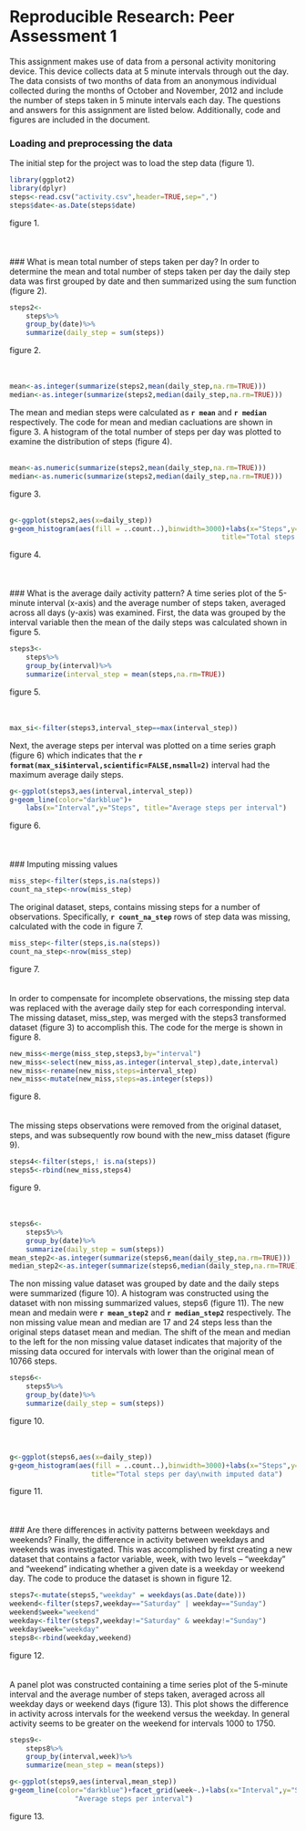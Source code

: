 Reproducible Research: Peer Assessment 1
========================================================

This assignment makes use of data from a personal activity monitoring device. This device collects data at 5 minute intervals through out the day. The data consists of two months of data from an anonymous individual collected during the months of October and November, 2012 and include the number of steps taken in 5 minute intervals each day.  The questions
and answers for this assignment are listed below.  Additionally, code and figures are
included in the document.

### Loading and preprocessing the data
The initial step for the project was to load the step data (figure 1).
```r
library(ggplot2)
library(dplyr)
steps<-read.csv("activity.csv",header=TRUE,sep=",")
steps$date<-as.Date(steps$date)
```
figure 1.  
<br/>
<br/>
<br/>
### What is mean total number of steps taken per day?
In order to determine the mean and total number of steps taken per day the daily step data was first grouped by date and then summarized using the sum function (figure 2).  
```r
steps2<-
    steps%>%
    group_by(date)%>%
    summarize(daily_step = sum(steps))
```
figure 2.   
<br/>
<br/>

```r
mean<-as.integer(summarize(steps2,mean(daily_step,na.rm=TRUE)))
median<-as.integer(summarize(steps2,median(daily_step,na.rm=TRUE)))
```

The mean and median steps were calculated as 
**`r mean`** and 
**`r median`** 
respectively.  The code for mean and median cacluations are shown in figure 3.  A histogram of the total number of steps per day was plotted to examine the distribution
of steps (figure 4).
<br/>
<br/>
```r
mean<-as.numeric(summarize(steps2,mean(daily_step,na.rm=TRUE)))
median<-as.numeric(summarize(steps2,median(daily_step,na.rm=TRUE)))
```
figure 3.
<br/>
<br/>
```r
g<-ggplot(steps2,aes(x=daily_step))
g+geom_histogram(aes(fill = ..count..),binwidth=3000)+labs(x="Steps",y="Count",
                                                    title="Total steps per day")
``` 

figure 4.  
<br/>
<br/>
<br/>
### What is the average daily activity pattern?
A time series plot of the 5-minute interval (x-axis) and the average number of steps taken, averaged across all days (y-axis) was examined.  First, the data was grouped by the interval variable then the mean of the daily steps was calculated shown in figure 5.  
```r
steps3<-
    steps%>%
    group_by(interval)%>%
    summarize(interval_step = mean(steps,na.rm=TRUE))
```
figure 5.
<br/>
<br/>
<br/>
```r
max_si<-filter(steps3,interval_step==max(interval_step))
```

Next, the average steps per interval was plotted on a time series graph (figure 6) which indicates that the 
**`r format(max_si$interval,scientific=FALSE,nsmall=2)`** 
interval had the maximum average daily steps.

```r
g<-ggplot(steps3,aes(interval,interval_step))
g+geom_line(color="darkblue")+
    labs(x="Interval",y="Steps", title="Average steps per interval")
```

figure 6.  
<br/>
<br/>
<br/>
### Imputing missing values
```r
miss_step<-filter(steps,is.na(steps))
count_na_step<-nrow(miss_step)
```
The original dataset, steps, contains missing steps for a number of observations.  Specifically,
**`r count_na_step`**
rows of step data was missing, calculated with the code in figure 7.
```r
miss_step<-filter(steps,is.na(steps))
count_na_step<-nrow(miss_step) 
```
figure 7. 
<br/>
<br/>
<br/>
In order to compensate for incomplete observations, the missing step data was replaced with the average daily step for each corresponding interval.  The missing dataset, miss_step, was merged with the steps3 transformed dataset (figure 3) to accomplish this.  The code for the merge is shown in figure 8.
```r
new_miss<-merge(miss_step,steps3,by="interval")
new_miss<-select(new_miss,as.integer(interval_step),date,interval)
new_miss<-rename(new_miss,steps=interval_step)
new_miss<-mutate(new_miss,steps=as.integer(steps))
```
figure 8.
<br/>
<br/>
<br/>
The missing steps observations were removed from the original dataset, steps, and was
subsequently row bound with the new_miss dataset (figure 9).
```r
steps4<-filter(steps,! is.na(steps))
steps5<-rbind(new_miss,steps4)
```
figure 9.
<br/>
<br/>
<br/>
```r
steps6<-
    steps5%>%
    group_by(date)%>%
    summarize(daily_step = sum(steps))
mean_step2<-as.integer(summarize(steps6,mean(daily_step,na.rm=TRUE)))
median_step2<-as.integer(summarize(steps6,median(daily_step,na.rm=TRUE)))
```
The non missing value dataset was grouped by date and the daily steps were summarized (figure 10).
A histogram was constructed using the dataset with non missing summarized values, steps6 (figure 11).  The new mean and medain were 
**`r mean_step2`** and
**`r median_step2`** respectively.  The non missing value mean and median are 17 and 24 steps less than the original steps dataset mean and median.  The shift of the mean and median to the left for the non missing value dataset indicates that majority of the missing data occured for intervals with lower than the original mean of 10766 steps.
```r
steps6<-
    steps5%>%
    group_by(date)%>%
    summarize(daily_step = sum(steps))
```
figure 10.
<br/>
<br/>
<br/>
```r
g<-ggplot(steps6,aes(x=daily_step))
g+geom_histogram(aes(fill = ..count..),binwidth=3000)+labs(x="Steps",y="Count",
                    title="Total steps per day\nwith imputed data")
``` 

figure 11.  
<br/>
<br/>
<br/>
### Are there differences in activity patterns between weekdays and weekends?
Finally, the difference in activity between weekdays and weekends was investigated.  This was accomplished by first creating a new dataset that contains a factor variable, week, with two levels – “weekday” and “weekend” indicating whether a given date is a weekday or weekend day.  The code to produce the dataset is shown in figure 12.
```r
steps7<-mutate(steps5,"weekday" = weekdays(as.Date(date)))
weekend<-filter(steps7,weekday=="Saturday" | weekday=="Sunday")
weekend$week="weekend"
weekday<-filter(steps7,weekday!="Saturday" & weekday!="Sunday")
weekday$week="weekday"
steps8<-rbind(weekday,weekend)
```
figure 12.
<br/>
<br/>
<br/>
A panel plot was constructed containing a time series plot of the 5-minute interval and the average number of steps taken, averaged across all weekday days or weekend days (figure 13).  This plot shows the difference in activity across intervals for the weekend versus the weekday.  In general activity seems to be greater on the weekend for intervals 1000 to 1750.
```r
steps9<-
    steps8%>%
    group_by(interval,week)%>%
    summarize(mean_step = mean(steps))
```
```r
g<-ggplot(steps9,aes(interval,mean_step))
g+geom_line(color="darkblue")+facet_grid(week~.)+labs(x="Interval",y="Steps",title=
                "Average steps per interval")
``` 

figure 13.

